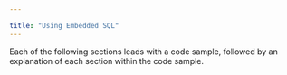 ---

title: "Using Embedded SQL"
---

<div id="using_embedded_sql" class="registered_link"></div>

Each of the following sections leads with a code sample, followed by an explanation of each section within the code sample.